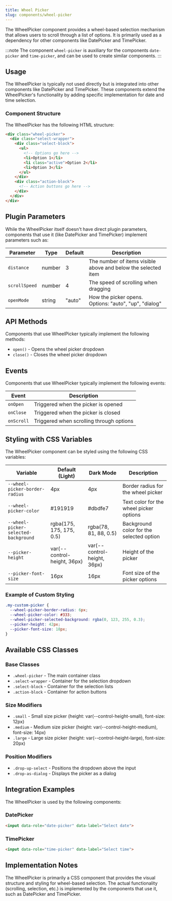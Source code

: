 ```yaml
---
title: Wheel Picker
slug: components/wheel-picker
---
```


The WheelPicker component provides a wheel-based selection mechanism that allows users to scroll through a list of options. 
It is primarily used as a dependency for other components like DatePicker and TimePicker.

:::note
The component `wheel-picker` is auxiliary for the components `date-picker` and `time-picker`,
and can be used to create similar components.
:::

## Usage

The WheelPicker is typically not used directly but is integrated into other components like DatePicker and TimePicker. 
These components extend the WheelPicker's functionality by adding specific implementation for date and time selection.

### Component Structure

The WheelPicker has the following HTML structure:

```html
<div class="wheel-picker">
  <div class="select-wrapper">
    <div class="select-block">
      <ul>
        <!-- Options go here -->
        <li>Option 1</li>
        <li class="active">Option 2</li>
        <li>Option 3</li>
      </ul>
    </div>
    <div class="action-block">
      <!-- Action buttons go here -->
    </div>
  </div>
</div>
```

## Plugin Parameters

While the WheelPicker itself doesn't have direct plugin parameters, components that use it (like DatePicker and TimePicker) implement parameters such as:

| Parameter | Type | Default | Description |
| --------- | ---- | ------- | ----------- |
| `distance` | number | 3 | The number of items visible above and below the selected item |
| `scrollSpeed` | number | 4 | The speed of scrolling when dragging |
| `openMode` | string | "auto" | How the picker opens. Options: "auto", "up", "dialog" |

## API Methods

Components that use WheelPicker typically implement the following methods:

+ `open()` - Opens the wheel picker dropdown
+ `close()` - Closes the wheel picker dropdown

## Events

Components that use WheelPicker typically implement the following events:

| Event | Description |
| ----- | ----------- |
| `onOpen` | Triggered when the picker is opened |
| `onClose` | Triggered when the picker is closed |
| `onScroll` | Triggered when scrolling through options |

## Styling with CSS Variables

The WheelPicker component can be styled using the following CSS variables:

| Variable | Default (Light) | Dark Mode | Description |
| -------- | --------------- | --------- | ----------- |
| `--wheel-picker-border-radius` | 4px | 4px | Border radius for the wheel picker |
| `--wheel-picker-color` | #191919 | #dbdfe7 | Text color for the wheel picker options |
| `--wheel-picker-selected-background` | rgba(175, 175, 175, 0.5) | rgba(78, 81, 88, 0.5) | Background color for the selected option |
| `--picker-height` | var(--control-height, 36px) | var(--control-height, 36px) | Height of the picker |
| `--picker-font-size` | 16px | 16px | Font size of the picker options |

### Example of Custom Styling

```css
.my-custom-picker {
  --wheel-picker-border-radius: 6px;
  --wheel-picker-color: #333;
  --wheel-picker-selected-background: rgba(0, 123, 255, 0.3);
  --picker-height: 42px;
  --picker-font-size: 18px;
}
```

## Available CSS Classes

### Base Classes
- `.wheel-picker` - The main container class
- `.select-wrapper` - Container for the selection dropdown
- `.select-block` - Container for the selection lists
- `.action-block` - Container for action buttons

### Size Modifiers
- `.small` - Small size picker (height: var(--control-height-small), font-size: 12px)
- `.medium` - Medium size picker (height: var(--control-height-medium), font-size: 14px)
- `.large` - Large size picker (height: var(--control-height-large), font-size: 20px)

### Position Modifiers
- `.drop-up-select` - Positions the dropdown above the input
- `.drop-as-dialog` - Displays the picker as a dialog

## Integration Examples

The WheelPicker is used by the following components:

### DatePicker

```html
<input data-role="date-picker" data-label="Select date">
```

### TimePicker

```html
<input data-role="time-picker" data-label="Select time">
```

## Implementation Notes

The WheelPicker is primarily a CSS component that provides the visual structure and styling for wheel-based selection. The actual functionality (scrolling, selection, etc.) is implemented by the components that use it, such as DatePicker and TimePicker.
